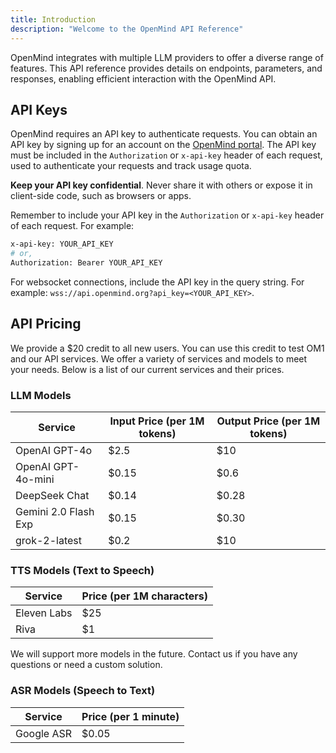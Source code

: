 ```yaml
---
title: Introduction
description: "Welcome to the OpenMind API Reference"
---
```


OpenMind integrates with multiple LLM providers to offer a diverse range of features. This API reference provides details on endpoints, parameters, and responses, enabling efficient interaction with the OpenMind API.

## API Keys

OpenMind requires an API key to authenticate requests. You can obtain an API key by signing up for an account on the [OpenMind portal](https://portal.openmind.org). The API key must be included in the `Authorization` or `x-api-key` header of each request, used to authenticate your requests and track usage quota.

**Keep your API key confidential**. Never share it with others or expose it in client-side code, such as browsers or apps.

Remember to include your API key in the `Authorization` or `x-api-key` header of each request. For example:

```bash
x-api-key: YOUR_API_KEY
# or,
Authorization: Bearer YOUR_API_KEY
```

For websocket connections, include the API key in the query string. For example: `wss://api.openmind.org?api_key=<YOUR_API_KEY>`.

## API Pricing

We provide a $20 credit to all new users. You can use this credit to test OM1 and our API services. We offer a variety of services and models to meet your needs. Below is a list of our current services and their prices.

### LLM Models

| Service              | Input Price (per 1M tokens) | Output Price (per 1M tokens) |
|----------------------|-----------------------------|------------------------------|
| OpenAI GPT-4o        | $2.5                        | $10                          |
| OpenAI GPT-4o-mini   | $0.15                       | $0.6                         |
| DeepSeek Chat        | $0.14                       | $0.28                        |
| Gemini 2.0 Flash Exp | $0.15                       | $0.30                        |
| grok-2-latest        | $0.2                        | $10                          |

### TTS Models (Text to Speech)

| Service              | Price (per 1M characters) |
|----------------------|---------------------------|
| Eleven Labs          | $25                       |
| Riva                 | $1                        |

We will support more models in the future. Contact us if you have any questions or need a custom solution.

### ASR Models (Speech to Text)

| Service              | Price (per 1 minute) |
|----------------------|----------------------|
| Google ASR           | $0.05                |